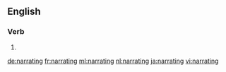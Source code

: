 ==English==

===Verb===
{{head|en|present participle}}

# {{present participle of|narrate|lang=en}}

[[de:narrating]]
[[fr:narrating]]
[[ml:narrating]]
[[nl:narrating]]
[[ja:narrating]]
[[vi:narrating]]